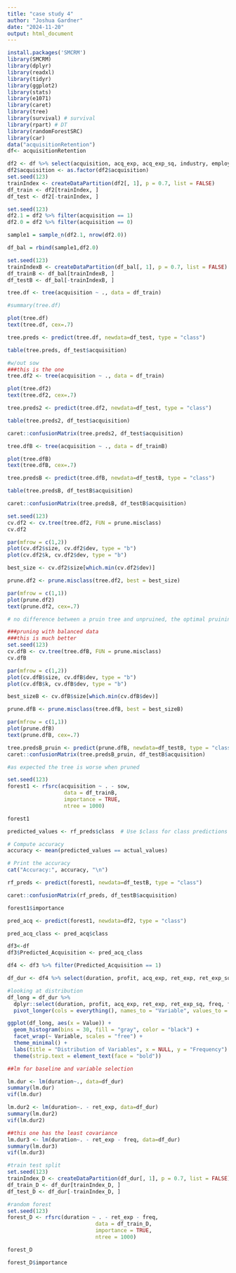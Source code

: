 ```yaml
---
title: "case study 4"
author: "Joshua Gardner"
date: "2024-11-20"
output: html_document
---
```


```r
install.packages('SMCRM')
library(SMCRM)
library(dplyr)
library(readxl)
library(tidyr)
library(ggplot2)
library(stats)
library(e1071)
library(caret)
library(tree)
library(survival) # survival
library(rpart) # DT
library(randomForestSRC)
library(car)
data("acquisitionRetention")
df<- acquisitionRetention
```

```r
df2 <- df %>% select(acquisition, acq_exp, acq_exp_sq, industry, employees)
df2$acquisition <- as.factor(df2$acquisition)
set.seed(123)
trainIndex <- createDataPartition(df2[, 1], p = 0.7, list = FALSE)
df_train <- df2[trainIndex, ]
df_test <- df2[-trainIndex, ]
```

```r
set.seed(123) 
df2.1 = df2 %>% filter(acquisition == 1)
df2.0 = df2 %>% filter(acquisition == 0)

sample1 = sample_n(df2.1, nrow(df2.0))

df_bal = rbind(sample1,df2.0)

set.seed(123)
trainIndexB <- createDataPartition(df_bal[, 1], p = 0.7, list = FALSE)
df_trainB <- df_bal[trainIndexB, ]
df_testB <- df_bal[-trainIndexB, ]
```

```r
tree.df <- tree(acquisition ~ ., data = df_train)

#summary(tree.df)

plot(tree.df)
text(tree.df, cex=.7)

tree.preds <- predict(tree.df, newdata=df_test, type = "class")

table(tree.preds, df_test$acquisition)

#w/out sow
###this is the one
tree.df2 <- tree(acquisition ~ ., data = df_train)

plot(tree.df2)
text(tree.df2, cex=.7)

tree.preds2 <- predict(tree.df2, newdata=df_test, type = "class")

table(tree.preds2, df_test$acquisition)

caret::confusionMatrix(tree.preds2, df_test$acquisition)
```
```r
tree.dfB <- tree(acquisition ~ ., data = df_trainB)

plot(tree.dfB)
text(tree.dfB, cex=.7)

tree.predsB <- predict(tree.dfB, newdata=df_testB, type = "class")

table(tree.predsB, df_testB$acquisition)

caret::confusionMatrix(tree.predsB, df_testB$acquisition)
```

```r
set.seed(123)
cv.df2 <- cv.tree(tree.df2, FUN = prune.misclass)
cv.df2

par(mfrow = c(1,2))
plot(cv.df2$size, cv.df2$dev, type = "b")
plot(cv.df2$k, cv.df2$dev, type = "b")

best_size <- cv.df2$size[which.min(cv.df2$dev)]

prune.df2 <- prune.misclass(tree.df2, best = best_size)

par(mfrow = c(1,1))
plot(prune.df2)
text(prune.df2, cex=.7)

# no difference between a pruin tree and unpruined, the optimal pruining gave me the same tree as a regular unpruind. 

###pruning with balanced data
###this is much better 
set.seed(123)
cv.dfB <- cv.tree(tree.dfB, FUN = prune.misclass)
cv.dfB

par(mfrow = c(1,2))
plot(cv.dfB$size, cv.dfB$dev, type = "b")
plot(cv.dfB$k, cv.dfB$dev, type = "b")

best_sizeB <- cv.dfB$size[which.min(cv.dfB$dev)]

prune.dfB <- prune.misclass(tree.dfB, best = best_sizeB)

par(mfrow = c(1,1))
plot(prune.dfB)
text(prune.dfB, cex=.7)

tree.predsB_pruin <- predict(prune.dfB, newdata=df_testB, type = "class")
caret::confusionMatrix(tree.predsB_pruin, df_testB$acquisition)

#as expected the tree is worse when pruned 
```

```r
set.seed(123)
forest1 <- rfsrc(acquisition ~ . - sow, 
                  data = df_trainB, 
                  importance = TRUE, 
                  ntree = 1000)

forest1

predicted_values <- rf_preds$class  # Use $class for class predictions

# Compute accuracy
accuracy <- mean(predicted_values == actual_values)

# Print the accuracy
cat("Accuracy:", accuracy, "\n")

rf_preds <- predict(forest1, newdata=df_testB, type = "class")

caret::confusionMatrix(rf_preds, df_testB$acquisition)

forest1$importance


```

```r
pred_acq <- predict(forest1, newdata=df2, type = "class")

pred_acq_class <- pred_acq$class

df3<-df
df3$Predicted_Acquisition <- pred_acq_class

df4 <- df3 %>% filter(Predicted_Acquisition == 1)

```

```r
df_dur <- df4 %>% select(duration, profit, acq_exp, ret_exp, ret_exp_sq, freq, freq_sq, crossbuy, sow, industry, revenue, employees)

#looking at distribution 
df_long = df_dur %>% 
  dplyr::select(duration, profit, acq_exp, ret_exp, ret_exp_sq, freq, freq_sq, crossbuy, sow, industry, revenue, employees) %>%
  pivot_longer(cols = everything(), names_to = "Variable", values_to = "Value")

ggplot(df_long, aes(x = Value)) +
  geom_histogram(bins = 30, fill = "gray", color = "black") +
  facet_wrap(~ Variable, scales = "free") +
  theme_minimal() +
  labs(title = "Distribution of Variables", x = NULL, y = "Frequency") +
  theme(strip.text = element_text(face = "bold"))

##lm for baseline and variable selection

lm.dur <- lm(duration~., data=df_dur)
summary(lm.dur)
vif(lm.dur)

lm.dur2 <- lm(duration~. - ret_exp, data=df_dur)
summary(lm.dur2)
vif(lm.dur2)

##this one has the least covariance 
lm.dur3 <- lm(duration~. - ret_exp - freq, data=df_dur)
summary(lm.dur3)
vif(lm.dur3)

#train test split
set.seed(123)
trainIndex_D <- createDataPartition(df_dur[, 1], p = 0.7, list = FALSE)
df_train_D <- df_dur[trainIndex_D, ]
df_test_D <- df_dur[-trainIndex_D, ]

#random forest 
set.seed(123)
forest_D <- rfsrc(duration ~ . - ret_exp - freq, 
                            data = df_train_D, 
                            importance = TRUE, 
                            ntree = 1000)

forest_D
```
```r
forest_D$importance


```

